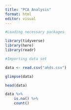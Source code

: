 ```yaml
---
title: "PCA Analysis"
format: html
editor: visual
---
```


```r
#Loading necessary packages

library(tidyverse)
library(here)
library(readr)
```

```r
#Importing data set

data <- read.csv("ahds.csv")
```

```r
glimpse(data)
```

```r
head(data)
```

```r
data %>% 
    is.na() %>% 
    count()
```

